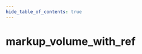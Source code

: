 ```yaml
---
hide_table_of_contents: true
---
```


<!---
!!!!!!
THIS PAGE IS AUTOGENERATED FROM GAME FGD DEFINITIONS!
DO NOT EDIT MANUALLY!
!!!!!!

In order to make edits, you can make an annotation file in /fgd_dump_overrides
-->


# markup_volume_with_ref



<Tabs queryString="game">
    
<TabItem value="cs2" label="Counter-Strike 2">
    <CS2Page />
</TabItem>

<TabItem value="hla" label="Half-Life: Alyx">
    <HLAPage />
</TabItem>

</Tabs>
